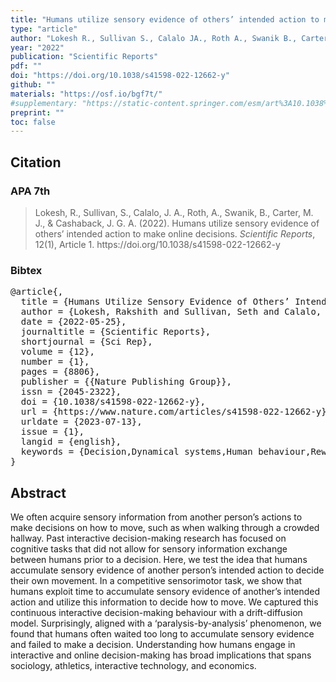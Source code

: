 ```yaml
---
title: "Humans utilize sensory evidence of others’ intended action to make online decisions"
type: "article"
author: "Lokesh R., Sullivan S., Calalo JA., Roth A., Swanik B., Carter MJ., & Cashaback JGA."
year: "2022"
publication: "Scientific Reports"
pdf: ""
doi: "https://doi.org/10.1038/s41598-022-12662-y"
github: ""
materials: "https://osf.io/bgf7t/"
#supplementary: "https://static-content.springer.com/esm/art%3A10.1038%2Fs41598-022-12662-y/MediaObjects/41598_2022_12662_MOESM1_ESM.pdf"
preprint: ""
toc: false
---
```


## Citation

### APA 7th

> Lokesh, R., Sullivan, S., Calalo, J. A., Roth, A., Swanik, B., Carter, M. J., & Cashaback, J. G. A. (2022). Humans utilize sensory evidence of others’ intended action to make online decisions. *Scientific Reports*, 12(1), Article 1. https://doi.org/10.1038/s41598-022-12662-y

### Bibtex

<pre>
@article{,
  title = {Humans Utilize Sensory Evidence of Others’ Intended Action to Make Online Decisions},
  author = {Lokesh, Rakshith and Sullivan, Seth and Calalo, Jan A. and Roth, Adam and Swanik, Brenden and Carter, Michael J. and Cashaback, Joshua G. A.},
  date = {2022-05-25},
  journaltitle = {Scientific Reports},
  shortjournal = {Sci Rep},
  volume = {12},
  number = {1},
  pages = {8806},
  publisher = {{Nature Publishing Group}},
  issn = {2045-2322},
  doi = {10.1038/s41598-022-12662-y},
  url = {https://www.nature.com/articles/s41598-022-12662-y},
  urldate = {2023-07-13},
  issue = {1},
  langid = {english},
  keywords = {Decision,Dynamical systems,Human behaviour,Reward,Social behaviour}
}
</pre>

## Abstract

We often acquire sensory information from another person’s actions to make decisions on how to move, such as when walking through a crowded hallway. Past interactive decision-making research has focused on cognitive tasks that did not allow for sensory information exchange between humans prior to a decision. Here, we test the idea that humans accumulate sensory evidence of another person’s intended action to decide their own movement. In a competitive sensorimotor task, we show that humans exploit time to accumulate sensory evidence of another’s intended action and utilize this information to decide how to move. We captured this continuous interactive decision-making behaviour with a drift-diffusion model. Surprisingly, aligned with a ‘paralysis-by-analysis’ phenomenon, we found that humans often waited too long to accumulate sensory evidence and failed to make a decision. Understanding how humans engage in interactive and online decision-making has broad implications that spans sociology, athletics, interactive technology, and economics.
